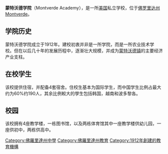 '''蒙特沃德学院'''（Montverde Academy），是一所[[美国|美国]]私立学校，位于[[佛罗里达州|佛罗里达州]]Montverde。

== 学院历史 ==
蒙特沃德学院成立于1912年。建校初衷并非是一所学院，而是一所农业技术学校。但在以后几十年的发展历程中，逐渐壮大规模，并成为[[蒙特沃德镇|蒙特沃德镇]]的主要经济产业支柱。

== 在校学生 ==
该校提供住宿，并配备4套宿舍。住校生基本为国际学生，而中国学生比例占最大约为60%约190人，其余比例較大的學生包括韩国，越南和波多黎各。

== 校园 ==
该校拥有4座教学楼，一栋图书馆，以及两栋体育馆其中一座教学楼供幼儿园，一座供初中，两栋供高中。

[[Category:佛羅里達州中學|Category:佛羅里達州中學]]
[[Category:佛羅里達州教育|Category:佛羅里達州教育]]
[[Category:1912年創建的教育機構|Category:1912年創建的教育機構]]